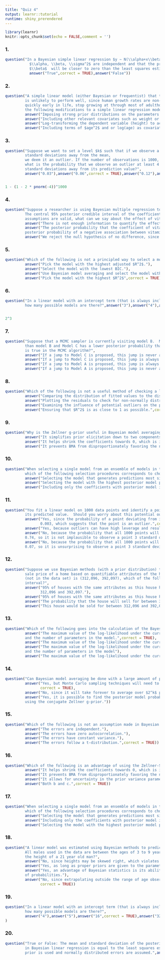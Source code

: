 ```yaml
---
title: "Quiz 4"
output: learnr::tutorial
runtime: shiny_prerendered
---
```


```r
library(learnr)
knitr::opts_chunk$set(echo = FALSE,comment = '')
```
<style>body{text-align: justify}</style>

### 1.

```r
question("In a Bayesian simple linear regression $y ∼ N(\\alpha+x\\beta,\\sigma^2)$. Suppose our priors on the parameters 
           $\\alpha, \\beta, \\sigma^2$ are independent and that the prior on $\\beta$ is $N(0,1)$. Then the posterior mean of 
           $\\beta$  will be closer to zero than the least squares estimate.  True or False?",
           answer("True",correct = TRUE),answer("False"))
```

### 2.

```r
question("A simple linear model (either Bayesian or frequentist) that tries to predict an individual's height from his/her age
         is unlikely to perform well, since human growth rates are non-linear with regard to age.  Specifically, humans tend to grow
         quickly early in life, stop growing at through most of adulthood, and sometimes shrink somewhat when they get old.  Which of
         the following modifications to a simple linear regression model should you prefer?",
         answer("Imposing strong prior distributions on the parameters in a Bayesian analysis."),
         answer("Including other relevant covariates such as weight or income."),
         answer("Log-transforming the dependent variable (height) to account for skewness."),
         answer("Including terms of $age^2$ and or log(age) as covariates in the model.",correct = TRUE))
```

### 3.

```r
question("Suppose we want to set a level $k$ such that if we observe a data point more than $k$ 
         standard deviations away from the mean,
         we deem it an outlier. If the number of observations is 1000,
         what is the probability that we observe an outlier at least 4
         standard deviations away from its prediction value?",
         answer("0.03"),answer("0.06",correct = TRUE),answer("0.12"),answer("0.24"))
```

```r

```

```r
1 - (1 - 2 * pnorm(-4))^1000
```

### 4.

```r
question("Suppose a researcher is using Bayesian multiple regression to quantify the effect of vitamin C on cancer patient mortality. 
         The central 95% posterior credible interval of the coefficient of vitamin C dosage is (-0.19, -0.07).  Assuming the model
         assumptions are valid, what can we say about the effect of vitamin C on cancer patient mortality?",
         answer("There is not enough information to quantify the effect of vitamin C on cancer patient mortality."),
         answer("The posterior probability that the coefficient of vitamin C is greater than zero is low, so there is a high
         posterior probability of a negative association between vitamin C and cancer patient mortality.",correct = TRUE),
         answer("We reject the null hypothesis of no difference, since the 95% credible interval does not include zero."))
```

### 5.

```r
question("Which of the following is not a principled way to select a model?",
         answer("Pick the model with the highest adjusted $R^2$."),
         answer("Select the model with the lowest BIC."),
         answer("Use Bayesian model averaging and select the model with the highest posterior probability."),---
         answer("Pick the model with the highest $R^2$",correct = TRUE))
```

### 6.

```r
question("In a linear model with an intercept term (that is always included) and 3 potential predictors, 
         how many possible models are there?",answer("3"),answer("4"),answer("8",correct = TRUE),answer("16"))
```

```r

```

```r
2^3
```

### 7. 

```r
question("Suppose that a MCMC sampler is currently visiting model B.  Model A has a higher posterior probability
         than model B and Model C has a lower posterior probability than model B.  Which of the following statements
         is true in the MCMC algorithm?",
         answer("If a jump to Model C is proposed, this jump is never accepted."),---
         answer("If a jump to Model C is proposed, this jump is always accepted."),
         answer("If a jump to Model A is proposed, this jump is always accepted.",correct = TRUE),
         answer("If a jump to Model A is proposed, this jump is never accepted."))
```

### 8.

```r
question("Which of the following is not a useful method of checking a linear model after it is fit?",
         answer("Comparing the distribution of fitted values to the distribution of observed data."),
         answer("Plotting the residuals to check for non-normally distributed residuals."),---
         answer("Examining the influence of potential outliers on the parameters of the model."),
         answer("Ensuring that $R^2$ is as close to 1 as possible.",correct = TRUE))
```

### 9. 

```r
question("Why is the Zellner g-prior useful in Bayesian model averaging?",
         answer("It simplifies prior elicitation down to two components, the prior mean and g.",correct = TRUE),
         answer("It helps shrink the coefficients towards 0, which is important if the variables are highly correlated"),
         answer("It prevents BMA from disproportionately favoring the null model as a result of the Bartlett-Lindley paradox"))
```

### 10.

```r
question("When selecting a single model from an ensemble of models in the case of Bayesian model averaging, 
         which of the following selection procedures corresponds to choosing the 'highest probability model'?",
         answer("Selecting the model that generates predictions most similar to those obtained from averaging over the model space."),
         answer("Selecting the model with the highest posterior model probability.",correct = TRUE),
         answer("Including only the coefficients with posterior model inclusion probability above 0.5"))
```

### 11.

```r
question("You fit a linear model on 1000 data points and identify a point that lies 3 standard deviations above
         its predicted value.  Should you worry about this potential outlier?  Why or why not?",
         answer("Yes, since the probability of a point deviating from its predicted value by at least 3 standard deviations is roughly
                0.003, which suggests that the point is an outlier.",correct = TRUE),
         answer("Yes, because outliers can have high leverage and result in a poorly fit model."),
         answer("No, because the probability that all 1000 points will be within 3 standard deviations of their predicted values is 
         0.74, so it is not implausible to observe a point 3 standard deviations away from its predicted value."),
         answer("No, because the probability that all 1000 points will be within 3 standard deviations of their predicted values is 
         0.07, so it is unsurprising to observe a point 3 standard deviations away from its predicted value."))
```

### 12.

```r
question("Suppose we use Bayesian methods (with a prior distribution) to fit a linear model in order to predict the final 
         sale price of a home based on quantifiable attributes of the home. If the 95% posterior predictive interval of a new home
         (not in the data set) is (312,096, 392,097), which of the following statements represents a correct interpretation of this
         interval?",
         answer("95% of houses with the same attributes as this house have historically sold for prices between 
                312,096 and 392,097."),
         answer("95% of houses with the same attributes as this house have will be sold for prices between 312,096 and 392,097."),
         answer("The probability that the house will sell for between 312,096 and 392,097 is 0.95.",correct = TRUE),
         answer("This house would be sold for between 312,096 and 392,097 95% of the time."))
```

### 13.

```r
question("Which of the following goes into the calculation of the Bayesian Information Criterion (BIC)?",
         answer("The maximum value of the log-likelihood under the current model, the sample size,
         and the number of parameters in the model.",correct = TRUE),
         answer("The maximum value of the log-likelihood under the current model."),
         answer("The maximum value of the log-likelihood under the current model, a constant penalty,
         and the number of parameters in the model"),
         answer("The maximum value of the log-likelihood under the current model and the number of parameters in the model."))
```

### 14.

```r
question("Can Bayesian model averaging be done with a large amount of predictors?",
         answer("Yes, but Monte Carlo sampling techniques will need to be done to approximate the posterior distribution.",
                correct = TRUE),
         answer("No, since it will take forever to average over $2^k$ possible models when k is large."),
         answer("Yes, it is possible to find the posterior model probabilities in closed form by 
         using the conjugate Zellner g-prior."))
```

### 15.

```r
question("Which of the following is not an assumption made in Bayesian multiple regression?",
         answer("The errors are independent."),
         answer("The errors have zero autocorrelation."),
         answer("The errors have constant variance."),
         answer("The errors follow a t-distribution.",correct = TRUE))
```

### 16.

```r
question("Which of the following is an advantage of using the Zellner-Siow-Cauchy prior in Bayesian model averaging?",
         answer("It helps shrink the coefficients towards 0, which is important if the variables are highly correlated."),
         answer("It prevents BMA from disproportionately favoring the null model as a result of the Bartlett-Lindley paradox."),
         answer("It allows for uncertainty in the prior variance parameter g."),
         answer("Both b and c.",correct = TRUE))
```


### 17.

```r
question("When selecting a single model from an ensemble of models in the case of Bayesian model averaging, 
         which of the following selection procedures corresponds to choosing the 'median probability model'?",
         answer("Selecting the model that generates predictions most similar to those obtained from averaging over the model space."),
         answer("Including only the coefficients with posterior model inclusion probability above 0.5.",correct = TRUE),
         answer("Selecting the model with the highest posterior model probability."))
```


### 18.

```r
question("A linear model was estimated using Bayesian methods to predict the height of a male based on his age.  
         All males used in the data are between the ages of 3 to 9 years old.  Is it appropriate to use this model to predict
         the height of a 21 year old man?",
         answer("No, since heights may be skewed right, which violates the assumption of normality."),
         answer("Yes, as long as proper priors are given to the parameters to ensure that the posterior is proper."),
         answer("Yes, an advantage of Bayesian statistics is its ability to generate predictions and express uncertainty in terms
         of probabilities."),
         answer("No, since extrapolating outside the range of age observed in the data set may result in a nonsensical prediction.",
                correct = TRUE))
```

### 19.

```r
question("In a linear model with an intercept term (that is always included) and 4 potential predictors, 
         how many possible models are there?",
         answer("4"),answer("5"),answer("16",correct = TRUE),answer("32")
)
```

### 20.

```r
question("True or False: The mean and standard deviation of the posterior distribution of a slope or intercept parameter 
         in Bayesian linear regression is equal to the least squares estimate and corresponding standard error if the reference 
         prior is used and normally distributed errors are assumed.",answer("True",correct = TRUE),answer("False"))
```